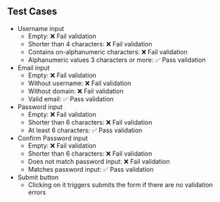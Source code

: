 ## Test Cases

- Username input
  - Empty: ❌ Fail validation
  - Shorter than 4 characters: ❌ Fail validation
  - Contains on-alphanumeric characters: ❌ Fail validation
  - Alphanumeric values 3 characters or more: ✅ Pass validation
- Email input
  - Empty: ❌ Fail validation
  - Without username: ❌ Fail validation
  - Without domain: ❌ Fail validation
  - Valid email: ✅ Pass validation
- Password input
  - Empty: ❌ Fail validation
  - Shorter than 6 characters: ❌ Fail validation
  - At least 6 characters: ✅ Pass validation
- Confirm Password input
  - Empty: ❌ Fail validation
  - Shorter than 6 characters: ❌ Fail validation
  - Does not match password input: ❌ Fail validation
  - Matches password input: ✅ Pass validation
- Submit button
  - Clicking on it triggers submits the form if there are no validation errors
